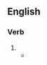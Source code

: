 ==English==

===Verb===
{{en-verb}}

# {{obsolete spelling of|en|persuade}}
#* {{RQ:Milton Collected Works|Animadversions|143|See the frowardneſſe of this Man, he would '''perſwade''' us that the Succeſſion and divine Right of Biſhopdom hath bin unqueſtionable through all Ages;}}